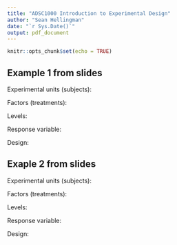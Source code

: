 ```yaml
---
title: "ADSC1000 Introduction to Experimental Design"
author: "Sean Hellingman"
date: "`r Sys.Date()`"
output: pdf_document
---
```


```r
knitr::opts_chunk$set(echo = TRUE)
```

## Example 1 from slides

Experimental units (subjects):


Factors (treatments):


Levels:


Response variable:


Design:



## Exaple 2 from slides

Experimental units (subjects):


Factors (treatments):


Levels:


Response variable:


Design:

